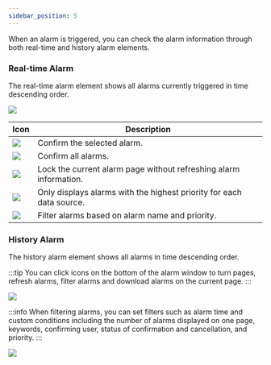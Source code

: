 ```yaml
---
sidebar_position: 5
---
```


When an alarm is triggered, you can check the alarm information through both real-time and history alarm elements.

### Real-time Alarm

The real-time alarm element shows all alarms currently triggered in time descending order.

<img src="https://wordpressfreezonex.oss-accelerate.aliyuncs.com/monitoring/40.png"  />

<table>
<colgroup>
<col style={{ width: "25.510204081632654%" }} />
<col style={{ width: "74.48979591836735%" }} />
  </colgroup>
  <thead>
<tr>
  <th>Icon</th>
  <th>
Description
  </th>
</tr>
  </thead>
  <tbody>
<tr>
  <td>
<img src="https://wordpressfreezonex.oss-accelerate.aliyuncs.com/monitoring/43.png"/>
  </td>
  <td>
Confirm the selected alarm.
  </td>
</tr>
<tr>
  <td>
<img src="https://wordpressfreezonex.oss-accelerate.aliyuncs.com/monitoring/44.png"/>
  </td>
  <td>
Confirm all alarms.
  </td>
</tr>
<tr>
  <td>
<img src="https://wordpressfreezonex.oss-accelerate.aliyuncs.com/monitoring/45.png"/>
  </td>
  <td>
Lock the current alarm page without refreshing alarm information.
  </td>
</tr>
<tr>
  <td>
<img src="https://wordpressfreezonex.oss-accelerate.aliyuncs.com/monitoring/46.png"/>
  </td>
  <td>
Only displays alarms with the highest priority for each data source.
  </td>
</tr>
<tr>
  <td>
<img src="https://wordpressfreezonex.oss-accelerate.aliyuncs.com/monitoring/47.png"/>
  </td>
  <td>
Filter alarms based on alarm name and priority.
  </td>
</tr>
  </tbody>
</table>


### History Alarm

The history alarm element shows all alarms in time descending order.

:::tip
You can click icons on the bottom of the alarm window to turn pages, refresh alarms, filter alarms and download alarms on the current page.
:::

<img src="https://wordpressfreezonex.oss-accelerate.aliyuncs.com/monitoring/41.png"  />


:::info
When filtering alarms, you can set filters such as alarm time and custom conditions including the number of alarms displayed on one page, keywords, confirming user, status of  confirmation and cancellation, and priority.
:::

<img width={550} height={482} src="https://wordpressfreezonex.oss-accelerate.aliyuncs.com/monitoring/48.png"  />

  

  